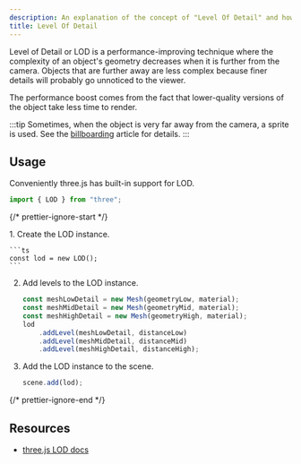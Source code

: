 ```yaml
---
description: An explanation of the concept of "Level Of Detail" and how it can be achieved in three.js.
title: Level Of Detail
---
```




Level of Detail or LOD is a performance-improving technique where the complexity of an object's geometry decreases when it is further from the camera. Objects that are further away are less complex because finer details will probably go unnoticed to the viewer.

<App client:visible />

The performance boost comes from the fact that lower-quality versions of the object take less time to render.

:::tip
Sometimes, when the object is very far away from the camera, a sprite is used.
See the [billboarding](/techniques/billboarding) article for details.
:::

## Usage

Conveniently three.js has built-in support for LOD.

```ts
import { LOD } from "three";
```

{/* prettier-ignore-start */}

<Steps>
1. Create the LOD instance.

    ```ts
    const lod = new LOD();
    ```

2. Add levels to the LOD instance.

    ```ts
    const meshLowDetail = new Mesh(geometryLow, material);
    const meshMidDetail = new Mesh(geometryMid, material);
    const meshHighDetail = new Mesh(geometryHigh, material);
    lod
    	.addLevel(meshLowDetail, distanceLow)
    	.addLevel(meshMidDetail, distanceMid)
    	.addLevel(meshHighDetail, distanceHigh);
    ```
3. Add the LOD instance to the scene.

    ```ts
    scene.add(lod);
    ```
</Steps>

{/* prettier-ignore-end */}

## Resources

- [three.js LOD docs](https://threejs.org/docs/#api/en/objects/LOD)
